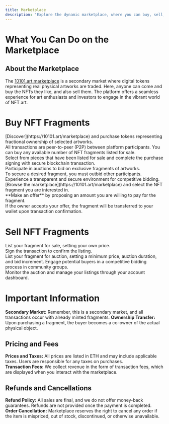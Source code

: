 ```yaml
---
title: Marketplace 
description: 'Explore the dynamic marketplace, where you can buy, sell, and manage unique art pieces in form of NFTs.'
---
```


# What You Can Do on the Marketplace

## About the Marketplace
The [10101.art marketplace](https://10101.art) is a secondary market where digital tokens representing real physical artworks are traded. Here, anyone can come and buy the NFTs they like, and also sell them. The platform offers a seamless experience for art enthusiasts and investors to engage in the vibrant world of NFT art.


# Buy NFT Fragments

<AccordionGroup>
  <Accordion title="Direct Purchase">
[Discover](https://10101.art/marketplace) and purchase tokens representing fractional ownership of selected artworks.<br />
All transactions are peer-to-peer (P2P) between platform participants. You can buy any available number of NFT fragments listed for sale.<br />
Select from pieces that have been listed for sale and complete the purchase signing with secure blockchain transaction.<br />

  </Accordion>

  <Accordion title="Auction Purchase">
Participate in auctions to bid on exclusive fragments of artworks.<br />
To secure a desired fragment, you must outbid other participants.<br />
Experience a transparent and secure environment for competitive bidding.<br />
  </Accordion>

  <Accordion title="Make Offers">
[Browse the marketplace](https://10101.art/marketplace) and select the NFT fragment you are interested in.<br />
**Make an offer** by proposing an amount you are willing to pay for the fragment.<br />
If the owner accepts your offer, the fragment will be transferred to your wallet upon transaction confirmation.  <br />
</Accordion>
</AccordionGroup>

# Sell NFT Fragments

<AccordionGroup>
  <Accordion title="List for Sale">
List your fragment for sale, setting your own price.<br />
Sign the transaction to confirm the listing.<br />
  </Accordion>

  <Accordion title="Auction Sale">
List your fragment for auction, setting a minimum price, auction duration, and bid increment.
Engage potential buyers in a competitive bidding process in community groups.<br />
Monitor the auction and manage your listings through your account dashboard.<br />
  </Accordion>
</AccordionGroup>



# Important Information

**Secondary Market:** Remember, this is a secondary market, and all transactions occur with already minted fragments.
**Ownership Transfer:** Upon purchasing a fragment, the buyer becomes a co-owner of the actual physical object.


## Pricing and Fees
**Prices and Taxes:** All prices are listed in ETH and may include applicable taxes. Users are responsible for any taxes on purchases. <br />
**Transaction Fees:** We collect revenue in the form of transaction fees, which are displayed when you interact with the marketplace. <br />


## Refunds and Cancellations
**Refund Policy:** All sales are final, and we do not offer money-back guarantees. Refunds are not provided once the payment is completed. <br />
**Order Cancellation:** Marketplace reserves the right to cancel any order if the item is mispriced, out of stock, discontinued, or otherwise unavailable. <br />